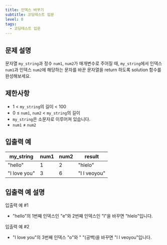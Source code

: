 ```yaml
---
title: 인덱스 바꾸기
subtitle: 코딩테스트 입문
level: 0
tags:
  - 코딩테스트 입문
---
```


## 문제 설명

문자열 `my_string`과 정수 `num1`, `num2`가 매개변수로 주어질 때, `my_string`에서 인덱스 `num1`과 인덱스 `num2`에 해당하는 문자를 바꾼 문자열을 return 하도록 solution 함수를 완성해보세요.

## 제한사항

- 1 < `my_string`의 길이 < 100
- 0 ≤ `num1`, `num2` < `my_string`의 길이
- `my_string`은 소문자로 이루어져 있습니다.
- `num1` ≠ `num2`

## 입출력 예

| my_string    | num1 | num2 | result       |
| ------------ | ---- | ---- | ------------ |
| "hello"      | 1    | 2    | "hlelo"      |
| "I love you" | 3    | 6    | "I l veoyou" |

## 입출력 예 설명

입출력 예 #1

- "hello"의 1번째 인덱스인 "e"와 2번째 인덱스인 "l"을 바꾸면 "hlelo"입니다.

입출력 예 #2

- "I love you"의 3번째 인덱스 "o"와 " "(공백)을 바꾸면 "I l veoyou"입니다.
